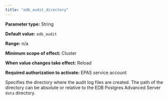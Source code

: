 ```yaml
---
title: "edb_audit_directory"
---
```


<div id="edb_audit_directory" class="registered_link"></div>

**Parameter type:** String

**Default value:** `edb_audit`

**Range:** n/a

**Minimum scope of effect:** Cluster

**When value changes take effect:** Reload

**Required authorization to activate:** EPAS service account

Specifies the directory where the audit log files are created. The path of the directory can be absolute or relative to the EDB Postgres Advanced Server `data` directory.
